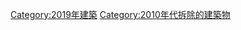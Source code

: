 {{Buildings and structures demolished in year category header}}

[[Category:2019年建築|Category:2019年建築]]
[[Category:2010年代拆除的建築物|Category:2010年代拆除的建築物]]